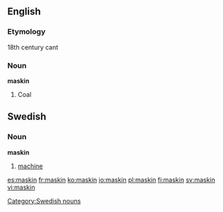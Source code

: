 ==English==

===Etymology===
18th century cant
===Noun===
'''maskin'''

#Coal

==Swedish==
===Noun===
{{sv-noun-reg-er}}
'''maskin''' {{c}}
#[[machine]]
[[Category:Swedish nouns]]

[[es:maskin]]
[[fr:maskin]]
[[ko:maskin]]
[[io:maskin]]
[[pl:maskin]]
[[fi:maskin]]
[[sv:maskin]]
[[vi:maskin]]